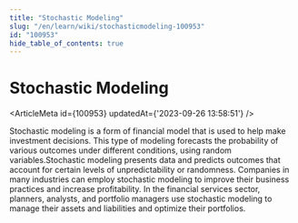 ```yaml
---
title: "Stochastic Modeling"
slug: "/en/learn/wiki/stochasticmodeling-100953"
id: "100953"
hide_table_of_contents: true
---
```



# Stochastic Modeling

<ArticleMeta id={100953} updatedAt={'2023-09-26 13:58:51'} />
<div className='border-solid border-b border-t-0 my-4 border-[var(--ifm-color-gray-300)]' />

Stochastic modeling is a form of financial model that is used to help make investment decisions. This type of modeling forecasts the probability of various outcomes under different conditions, using random variables.Stochastic modeling presents data and predicts outcomes that account for certain levels of unpredictability or randomness. Companies in many industries can employ stochastic modeling to improve their business practices and increase profitability. In the financial services sector, planners, analysts, and portfolio managers use stochastic modeling to manage their assets and liabilities and optimize their portfolios.
